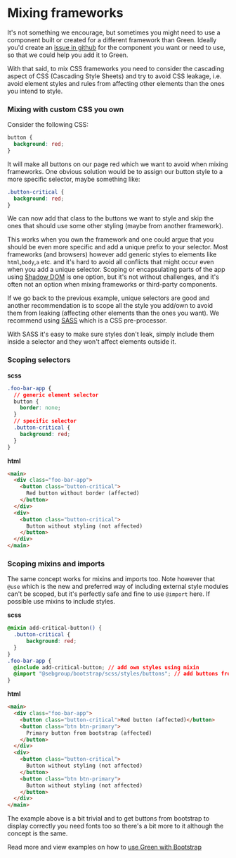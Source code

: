 
<Meta title="Use cases/Mixing frameworks/Introduction" />

# Mixing frameworks

It's not something we encourage, but sometimes you might need to use a component built or created for a different framework than Green.
Ideally you'd create an [issue in github](https://github.com/sebgroup/green/issues) for the component you want or need to use, so that we could help you add it to Green.

With that said, to mix CSS frameworks you need to consider the cascading aspect of CSS (Cascading Style Sheets) and try to avoid CSS leakage, i.e. avoid element styles and rules from affecting other elements than the ones you intend to style.

### Mixing with custom CSS you own

Consider the following CSS:

```css
button {
  background: red;
}
```

It will make all buttons on our page red which we want to avoid when mixing frameworks. One obvious solution would be to assign our button style to a more specific selector, maybe something like:

```css
.button-critical {
  background: red;
}
```

We can now add that class to the buttons we want to style and skip the ones that should use some other styling (maybe from another framework).

This works when you own the framework and one could argue that you should be even more specific and add a unique prefix to your selector. Most frameworks (and browsers) however add generic styles to elements like `html`,`body`,`a` etc. and it's hard to avoid all conflicts that might occur even when you add a unique selector.
Scoping or encapsulating parts of the app using [Shadow DOM](https://developer.mozilla.org/en-US/docs/Web/Web_Components/Using_shadow_DOM#styling_the_shadow_dom) is one option, but it's not without challenges, and it's often not an option when mixing frameworks or third-party components.

If we go back to the previous example, unique selectors are good and another recommendation is to scope all the style you add/own to avoid them from leaking (affecting other elements than the ones you want). We recommend using [SASS](https://sass-lang.com/) which is a CSS pre-processor.

With SASS it's easy to make sure styles don't leak, simply include them inside a selector and they won't affect elements outside it.

### Scoping selectors

**scss**

```css
.foo-bar-app {
  // generic element selector
  button {
    border: none;
  }
  // specific selector
  .button-critical {
    background: red;
  }
}
```

**html**

```html
<main>
  <div class="foo-bar-app">
    <button class="button-critical">
      Red button without border (affected)
    </button>
  </div>
  <div>
    <button class="button-critical">
      Button without styling (not affected)
    </button>
  </div>
</main>
```

### Scoping mixins and imports

The same concept works for mixins and imports too. Note however that `@use` which is the new and preferred way of including external style modules can't be scoped, but it's perfectly safe and fine to use `@import` here. If possible use mixins to include styles.

**scss**

```css
@mixin add-critical-button() {
  .button-critical {
      background: red;
  }
}
.foo-bar-app {
  @include add-critical-button; // add own styles using mixin
  @import "@sebgroup/bootstrap/scss/styles/buttons"; // add buttons from bootstrap
}
```

**html**

```html
<main>
  <div class="foo-bar-app">
    <button class="button-critical">Red button (affected)</button>
    <button class="btn btn-primary">
      Primary button from bootstrap (affected)
    </button>
  </div>
  <div>
    <button class="button-critical">
      Button without styling (not affected)
    </button>
    <button class="btn btn-primary">
      Button without styling (not affected)
    </button>
  </div>
</main>
```

The example above is a bit trivial and to get buttons from bootstrap to display correctly you need fonts too so there's a bit more to it although the concept is the same.

Read more and view examples on how to [use Green with Bootstrap](/docs/use-cases-mixing-frameworks-use-green-with-bootstrap--page)
